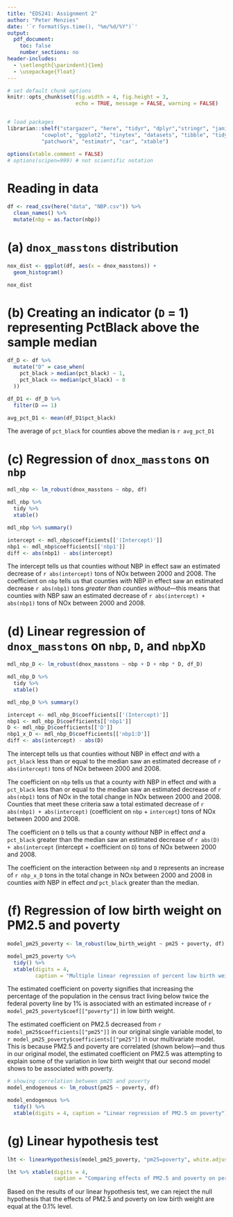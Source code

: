 ```yaml
---
title: "EDS241: Assignment 2"
author: "Peter Menzies"
date: '`r format(Sys.time(), "%m/%d/%Y")`'
output: 
  pdf_document:
    toc: false
    number_sections: no
header-includes:
  - \setlength{\parindent}{1em}
  - \usepackage{float}
---
```


```r

# set default chunk options
knitr::opts_chunk$set(fig.width = 4, fig.height = 3, 
                      echo = TRUE, message = FALSE, warning = FALSE)


# load packages
librarian::shelf("stargazer", "here", "tidyr", "dplyr","stringr", "janitor", 
           "cowplot", "ggplot2", "tinytex", "datasets", "tibble", "tidyverse", 
           "patchwork", "estimatr", "car", "xtable")

options(xtable.comment = FALSE)
# options(scipen=999) # not scientific notation
```

# Reading in data

```r
df <- read_csv(here("data", "NBP.csv")) %>% 
  clean_names() %>% 
  mutate(nbp = as.factor(nbp))
```

# (a) `dnox_masstons` distribution

```r
nox_dist <- ggplot(df, aes(x = dnox_masstons)) +
  geom_histogram()

nox_dist
```


# (b) Creating an indicator (`D` = 1) representing PctBlack above the sample median

```r
df_D <- df %>% 
  mutate("D" = case_when(
    pct_black > median(pct_black) ~ 1,
    pct_black <= median(pct_black) ~ 0
  ))

df_D1 <- df_D %>% 
  filter(D == 1)

avg_pct_D1 <- mean(df_D1$pct_black)
```

\noindent The average of `pct_black` for counties above the median is `r avg_pct_D1`

# (c) Regression of `dnox_masstons` on `nbp`

```r
mdl_nbp <- lm_robust(dnox_masstons ~ nbp, df)
```

```r
mdl_nbp %>% 
  tidy %>% 
  xtable()
```

```r
mdl_nbp %>% summary()

intercept <- mdl_nbp$coefficients[['(Intercept)']]
nbp1 <- mdl_nbp$coefficients[['nbp1']]
diff <- abs(nbp1) - abs(intercept)
```

\noindent The intercept tells us that counties without NBP in effect saw an estimated decrease of `r abs(intercept)` tons of NOx between 2000 and 2008. The coefficient on `nbp` tells us that counties *with* NBP in effect saw an estimated decrease `r abs(nbp1)` tons *greater than counties without*---this means that counties with NBP saw an estimated decrease of `r abs(intercept) + abs(nbp1)` tons of NOx between 2000 and 2008.

# (d) Linear regression of `dnox_masstons` on `nbp`, `D`, and `nbp`X`D`

```r
mdl_nbp_D <- lm_robust(dnox_masstons ~ nbp + D + nbp * D, df_D)
```

```r
mdl_nbp_D %>% 
  tidy %>% 
  xtable()
```

```r
mdl_nbp_D %>% summary()

intercept <- mdl_nbp_D$coefficients[['(Intercept)']]
nbp1 <- mdl_nbp_D$coefficients[['nbp1']]
D <- mdl_nbp_D$coefficients[['D']]
nbp1_x_D <- mdl_nbp_D$coefficients[['nbp1:D']]
diff <- abs(intercept) - abs(D)
```
\noindent The intercept tells us that counties without NBP in effect *and* with a `pct_black` less than or equal to the median saw an estimated decrease of `r abs(intercept)` tons of NOx between 2000 and 2008. 

\noindent The coefficient on `nbp` tells us that a county *with* NBP in effect *and* with a `pct_black` less than or equal to the median saw an estimated decrease of `r abs(nbp1)` tons of NOx in the total change in NOx between 2000 and 2008. Counties that meet these criteria saw a total estimated decrease of `r abs(nbp1) + abs(intercept)` (coefficient on `nbp` + `intercept`) tons of NOx between 2000 and 2008. 

\noindent The coefficient on `D` tells us that a county *without* NBP in effect *and* a `pct_black` greater than the median saw an estimated decrease of `r abs(D) + abs(intercept` (intercept + coefficient on `D`) tons of NOx between 2000 and 2008.

\noindent The coefficient on the interaction between `nbp` and `D` represents an increase of `r nbp_x_D` tons in the total change in NOx between 2000 and 2008 in counties *with* NBP in effect *and* `pct_black` greater than the median.  



# (f) Regression of low birth weight on PM2.5 and poverty

```r
model_pm25_poverty <- lm_robust(low_birth_weight ~ pm25 + poverty, df)
```

```r
model_pm25_poverty %>%
  tidy() %>% 
  xtable(digits = 4,
         caption = "Multiple linear regression of percent low birth weight on PM2.5 and poverty")
```

\noindent The estimated coefficient on poverty signifies that increasing the percentage of the population in the census tract living below twice the federal poverty line by 1% is associated with an estimated increase of `r model_pm25_poverty$coef[["poverty"]]` in low birth weight.

\noindent The estimated coefficient on PM2.5 decreased from `r model_pm25$coefficients[["pm25"]]` in our original single variable model, to `r model_pm25_poverty$coefficients[["pm25"]]` in our multivariate model. This is because PM2.5 and poverty are correlated (shown below)---and thus in our original model, the estimated coefficient on PM2.5 was attempting to explain some of the variation in low birth weight that our second model shows to be associated with poverty.

```r
# showing correlation between pm25 and poverty
model_endogenous <- lm_robust(pm25 ~ poverty, df)
```

```r
model_endogenous %>% 
  tidy() %>% 
  xtable(digits = 4, caption = "Linear regression of PM2.5 on poverty")
```

# (g) Linear hypothesis test

```r
lht <- linearHypothesis(model_pm25_poverty, "pm25=poverty", white.adjust = "hc2") 
```

```r
lht %>% xtable(digits = 4,
               caption = "Comparing effects of PM2.5 and poverty on percent low birth weight")
```

\noindent Based on the results of our linear hypothesis test, we can reject the null hypothesis that the effects of PM2.5 and poverty on low birth weight are equal at the 0.1% level.
